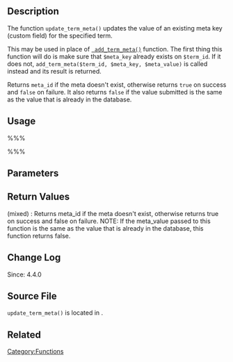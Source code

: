 ==Description==

The function <tt>update_term_meta()</tt> updates the value of an existing meta key (custom field) for the specified term.

This may be used in place of <tt>[[Function Reference/add term meta | add_term_meta()]]</tt> function.  The first thing this function will do is make sure that <tt>$meta_key</tt> already exists on <tt>$term_id</tt>.  If it does not, <tt>add_term_meta($term_id, $meta_key, $meta_value)</tt> is called instead and its result is returned.

Returns <tt>meta_id</tt> if the meta doesn't exist, otherwise returns <tt>true</tt> on success and <tt>false</tt> on failure.  It also returns <tt>false</tt> if the value submitted is the same as the value that is already in the database.

==Usage==

%%% <?php update_term_meta($term_id, $meta_key, $meta_value, $prev_value); ?> %%%

==Parameters==

{{Parameter|$term|integer|The ID of the term which contains the field you will edit.}}
{{Parameter|$meta_key|string|The key of the custom field you will edit. (this should be raw as opposed to sanitized for database queries)}}
{{Parameter|$meta_value|mixed|The new value of the custom field. A passed array will be serialized into a string.(this should be raw as opposed to sanitized for database queries)}}
{{Parameter|$prev_value|mixed|The old value of the custom field you wish to change. This is to differentiate between several fields with the same key.  If omitted, and there are multiple rows for this term and meta key, all meta values will be updated.|optional|''Empty''}}

== Return Values ==

; (mixed) : Returns meta_id if the meta doesn't exist, otherwise returns true on success and false on failure. NOTE: If the meta_value passed to this function is the same as the value that is already in the database, this function returns false.

== Change Log ==
Since: 4.4.0

== Source File ==
<tt>update_term_meta()</tt> is located in {{Trac|wp-includes/taxonomy.php}}.

== Related ==
{{Term Meta Tags}}
{{Tag Footer}}

[[Category:Functions]]